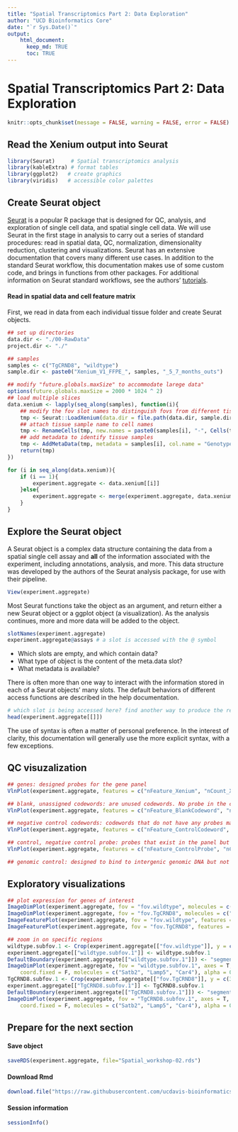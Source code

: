 ```yaml
---
title: "Spatial Transcriptomics Part 2: Data Exploration"
author: "UCD Bioinformatics Core"
date: "`r Sys.Date()`"
output:
    html_document:
      keep_md: TRUE
      toc: TRUE
---
```


# Spatial Transcriptomics Part 2: Data Exploration

```r
knitr::opts_chunk$set(message = FALSE, warning = FALSE, error = FALSE)
```

## Read the Xenium output into Seurat


```r
library(Seurat)     # Spatial transcriptomics analysis
library(kableExtra) # format tables
library(ggplot2)   # create graphics
library(viridis)   # accessible color palettes
```

## Create Seurat object
[Seurat](http://satijalab.org/seurat/) is a popular R package that is designed for QC, analysis, and exploration of single cell data, and spatial single cell data. We will use Seurat in the first stage in analysis to carry out a series of standard procedures: read in spatial data, QC, normalization, dimensionality reduction, clustering and visualizations.
Seurat has an extensive documentation that covers many different use cases. In addition to the standard Seurat workflow, this documentation makes use of some custom code, and brings in functions from other packages. For additional information on Seurat standard workflows, see the authors' [tutorials](https://satijalab.org/seurat/articles/get_started_v5_new).

#### Read in spatial data and cell feature matrix

First, we read in data from each individual tissue folder and create Seurat objects.

```r
## set up directories
data.dir <- "./00-RawData"
project.dir <- "./"

## samples
samples <- c("TgCRND8", "wildtype")
sample.dir <- paste0("Xenium_V1_FFPE_", samples, "_5_7_months_outs")

## modify "future.globals.maxSize" to accommodate larege data"
options(future.globals.maxSize = 2000 * 1024 ^ 2)
## load multiple slices
data.xenium <- lapply(seq_along(samples), function(i){
	## modify the fov slot names to distinguish fovs from different tissue samples for easier access later
	tmp <- Seurat::LoadXenium(data.dir = file.path(data.dir, sample.dir[i]), segmentations = "cell", cell.centroids = T, fov = paste0("fov.", samples[i]))
	## attach tissue sample name to cell names
	tmp <- RenameCells(tmp, new.names = paste0(samples[i], "-", Cells(tmp)))
	## add metadata to identify tissue samples
	tmp <- AddMetaData(tmp, metadata = samples[i], col.name = "Genotype")
	return(tmp)
})

for (i in seq_along(data.xenium)){
	if (i == 1){
		experiment.aggregate <- data.xenium[[i]]
	}else{
		experiment.aggregate <- merge(experiment.aggregate, data.xenium[[i]])
	}
}
```

## Explore the Seurat object

A Seurat object is a complex data structure containing the data from a spatial single cell assay and **all** of the information associated with the experiment, including annotations, analysis, and more. This data structure was developed by the authors of the Seurat analysis package, for use with their pipeline.

```r
View(experiment.aggregate)
```

Most Seurat functions take the object as an argument, and return either a new Seurat object or a ggplot object (a visualization). As the analysis continues, more and more data will be added to the object.

```r
slotNames(experiment.aggregate)
experiment.aggregate@assays # a slot is accessed with the @ symbol
```

- Which slots are empty, and which contain data?
- What type of object is the content of the meta.data slot?
- What metadata is available?

There is often more than one way to interact with the information stored in each of a Seurat objects' many slots. The default behaviors of different access functions are described in the help documentation.

```r
# which slot is being accessed here? find another way to produce the result
head(experiment.aggregate[[]])
```

The use of syntax is often a matter of personal preference. In the interest of clarity, this documentation will generally use the more explicit syntax, with a few exceptions.

## QC visuzalization

```r
## genes: designed probes for the gene panel
VlnPlot(experiment.aggregate, features = c("nFeature_Xenium", "nCount_Xenium"), ncol = 2, pt.size = 0, log = T)

## blank, unassigned codewords: are unused codewords. No probe in the corresponding gene panel that will generate the codeword
VlnPlot(experiment.aggregate, features = c("nFeature_BlankCodeword", "nCount_BlankCodeword"), ncol = 2, pt.size = 0.01)

## negative control codewords: codewords that do not have any probes matching that code. They are used to assess the specificity of the decoding algoritm
VlnPlot(experiment.aggregate, features = c("nFeature_ControlCodeword", "nCount_ControlCodeword"), ncol = 2, pt.size = 0.01)

## control, negative control probe: probes that exist in the panel but do not target any biological sequences. They are used to assess the specificity of the assay
VlnPlot(experiment.aggregate, features = c("nFeature_ControlProbe", "nCount_ControlProbe"), ncol = 2, pt.size = 0.01)

## genomic control: designed to bind to intergenic genomic DNA but not to any transcript sequence present in the tissue. They are present in the Xenium Prime 5K assay, but not in other Xenium assays.
```

## Exploratory visualizations


```r
## plot expression for genes of interest
ImageDimPlot(experiment.aggregate, fov = "fov.wildtype", molecules = c("Satb2", "Lamp5", "Car4"), group.by = NULL, size = 0.5, alpha = 0.5, axes = T)
ImageDimPlot(experiment.aggregate, fov = "fov.TgCRND8", molecules = c("Satb2", "Lamp5", "Car4"), group.by = NULL, size = 0.5, alpha = 0.5, axes = T)
ImageFeaturePlot(experiment.aggregate, fov = "fov.wildtype", features = c("Satb2", "Lamp5", "Car4"), size = 0.75, cols = c("white", "red"))
ImageFeaturePlot(experiment.aggregate, fov = "fov.TgCRND8", features = c("Satb2", "Lamp5", "Car4"), size = 0.75, cols = c("white", "red"))

## zoom in on specific regions
wildtype.subfov.1 <- Crop(experiment.aggregate[["fov.wildtype"]], y = c(1300, 3500), x = c(1200, 4100), coords = "plot")
experiment.aggregate[["wildtype.subfov.1"]] <- wildtype.subfov.1
DefaultBoundary(experiment.aggregate[["wildtype.subfov.1"]]) <- "segmentation"
ImageDimPlot(experiment.aggregate, fov = "wildtype.subfov.1", axes = T, border.color = "white", border.size = 0.1, cols = "polychrome",
	coord.fixed = F, molecules = c("Satb2", "Lamp5", "Car4"), alpha = 0.5, nmols = 10000)
TgCRND8.subfov.1 <- Crop(experiment.aggregate[["fov.TgCRND8"]], y = c(3700, 4800), x = c(300, 1800), coords = "plot")
experiment.aggregate[["TgCRND8.subfov.1"]] <- TgCRND8.subfov.1
DefaultBoundary(experiment.aggregate[["TgCRND8.subfov.1"]]) <- "segmentation"
ImageDimPlot(experiment.aggregate, fov = "TgCRND8.subfov.1", axes = T, border.color = "white", border.size = 0.1, cols = "polychrome",
	coord.fixed = F, molecules = c("Satb2", "Lamp5", "Car4"), alpha = 0.5, nmols = 10000)

```

## Prepare for the next section

#### Save object
```r
saveRDS(experiment.aggregate, file="Spatial_workshop-02.rds")
```

#### Download Rmd
```r
download.file("https://raw.githubusercontent.com/ucdavis-bioinformatics-training/2025-March-Spatial-Transcriptomics/main/data_analysis/03-Clustering.Rmd", "03-Clustering.Rmd")
```

#### Session information
```r
sessionInfo()
```
